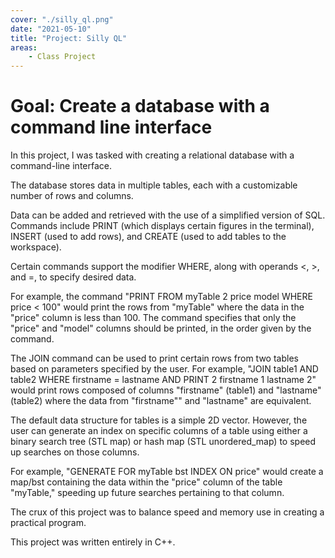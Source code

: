 ```yaml
---
cover: "./silly_ql.png"
date: "2021-05-10"
title: "Project: Silly QL"
areas: 
	- Class Project
---
```

# Goal: Create a database with a command line interface

In this project, I was tasked with creating a relational database with a command-line interface.

The database stores data in multiple tables, each with a customizable number of rows and columns.

Data can be added and retrieved with the use of a simplified version of SQL. Commands include PRINT (which displays certain figures in the terminal), INSERT (used to add rows), and CREATE (used to add tables to the workspace).

Certain commands support the modifier WHERE, along with operands <, >, and =, to specify desired data.

For example, the command "PRINT FROM myTable 2 price model WHERE price < 100" would print the rows from "myTable" where the data in the "price" column is less than 100. The command specifies that only the "price" and "model" columns should be printed, in the order given by the command.

The JOIN command can be used to print certain rows from two tables based on parameters specified by the user. For example, "JOIN table1 AND table2 WHERE firstname = lastname AND PRINT 2 firstname 1 lastname 2" would print rows composed of columns "firstname" (table1) and "lastname" (table2) where the data from "firstname"" and "lastname" are equivalent.

The default data structure for tables is a simple 2D vector. However, the user can generate an index on specific columns of a table using either a binary search tree (STL map) or hash map (STL unordered_map) to speed up searches on those columns.

For example, "GENERATE FOR myTable bst INDEX ON price" would create a map/bst containing the data within the "price" column of the table "myTable," speeding up future searches pertaining to that column.

The crux of this project was to balance speed and memory use in creating a practical program.

This project was written entirely in C++.